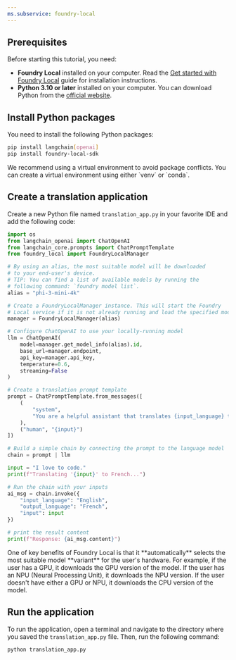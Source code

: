 ```yaml
---
ms.subservice: foundry-local
---
```


## Prerequisites

Before starting this tutorial, you need:

- **Foundry Local** installed on your computer. Read the [Get started with Foundry Local](../../get-started) guide for installation instructions.
- **Python 3.10 or later** installed on your computer. You can download Python from the [official website](https://www.python.org/downloads/).

## Install Python packages

You need to install the following Python packages:

```bash
pip install langchain[openai] 
pip install foundry-local-sdk
```

<Tip>
We recommend using a virtual environment to avoid package conflicts. You can create a virtual environment using either `venv` or `conda`.
</Tip>

## Create a translation application

Create a new Python file named `translation_app.py` in your favorite IDE and add the following code:

```python
import os
from langchain_openai import ChatOpenAI
from langchain_core.prompts import ChatPromptTemplate
from foundry_local import FoundryLocalManager

# By using an alias, the most suitable model will be downloaded 
# to your end-user's device.
# TIP: You can find a list of available models by running the
# following command: `foundry model list`.
alias = "phi-3-mini-4k"

# Create a FoundryLocalManager instance. This will start the Foundry 
# Local service if it is not already running and load the specified model.
manager = FoundryLocalManager(alias)

# Configure ChatOpenAI to use your locally-running model
llm = ChatOpenAI(
    model=manager.get_model_info(alias).id,
    base_url=manager.endpoint,
    api_key=manager.api_key,
    temperature=0.6,
    streaming=False
)

# Create a translation prompt template
prompt = ChatPromptTemplate.from_messages([
    (
        "system",
        "You are a helpful assistant that translates {input_language} to {output_language}."
    ),
    ("human", "{input}")
])

# Build a simple chain by connecting the prompt to the language model
chain = prompt | llm

input = "I love to code."
print(f"Translating '{input}' to French...")

# Run the chain with your inputs
ai_msg = chain.invoke({
    "input_language": "English",
    "output_language": "French",
    "input": input
})

# print the result content
print(f"Response: {ai_msg.content}")
```

<Note>
One of key benefits of Foundry Local is that it **automatically** selects the most suitable model **variant** for the user's hardware. For example, if the user has a GPU, it downloads the GPU version of the model. If the user has an NPU (Neural Processing Unit), it downloads the NPU version. If the user doesn't have either a GPU or NPU, it downloads the CPU version of the model.
</Note>

## Run the application

To run the application, open a terminal and navigate to the directory where you saved the `translation_app.py` file. Then, run the following command:

```bash
python translation_app.py
```
